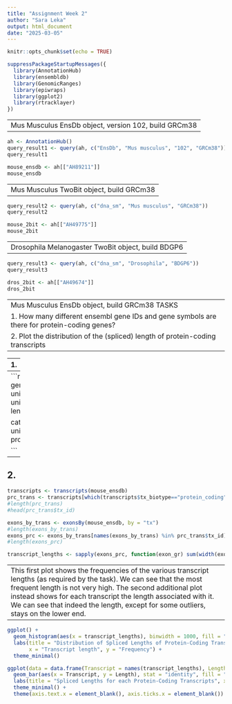 ```yaml
---
title: "Assignment Week 2"
author: "Sara Leka"
output: html_document
date: "2025-03-05"
---
```


```r
knitr::opts_chunk$set(echo = TRUE)
```


```r
suppressPackageStartupMessages({
  library(AnnotationHub) 
  library(ensembldb)     
  library(GenomicRanges)  
  library(epiwraps)      
  library(ggplot2)
  library(rtracklayer)
})
```

---
Mus Musculus EnsDb object, version 102, build GRCm38
---

```r
ah <- AnnotationHub()
query_result1 <- query(ah, c("EnsDb", "Mus musculus", "102", "GRCm38"))
query_result1
```

```r
mouse_ensdb <- ah[["AH89211"]]
mouse_ensdb
```

---
Mus Musculus TwoBit object, build GRCm38
---

```r
query_result2 <- query(ah, c("dna_sm", "Mus musculus", "GRCm38"))
query_result2
```

```r
mouse_2bit <- ah[["AH49775"]]
mouse_2bit
```
---
Drosophila Melanogaster TwoBit object, build BDGP6
---

```r
query_result3 <- query(ah, c("dna_sm", "Drosophila", "BDGP6"))
query_result3
```

```r
dros_2bit <- ah[["AH49674"]]
dros_2bit
```

---
Mus Musculus EnsDb object, build GRCm38 TASKS
1. How many different ensembl gene IDs and gene symbols are there for protein-coding genes?
2. Plot the distribution of the (spliced) length of protein-coding transcripts
---

---
1.
---
```r
genes <- genes(mouse_ensdb)
prcg <- genes[which(genes$gene_biotype=="protein_coding")]
unique_gene_ids <- length(unique(prcg$gene_id))
unique_gene_symbols <- length(unique(prcg$gene_name))

cat("Unique gene IDs for protein-coding genes:", unique_gene_ids, "\n")
cat("Unique gene symbols for protein-coding genes:", unique_gene_symbols, "\n")

```
---
2.
---

```r
transcripts <- transcripts(mouse_ensdb)
prc_trans <- transcripts[which(transcripts$tx_biotype=="protein_coding")]
#length(prc_trans)  
#head(prc_trans$tx_id)  

exons_by_trans <- exonsBy(mouse_ensdb, by = "tx")
#length(exons_by_trans) 
exons_prc <- exons_by_trans[names(exons_by_trans) %in% prc_trans$tx_id]
#length(exons_prc) 

transcript_lengths <- sapply(exons_prc, function(exon_gr) sum(width(exon_gr)))
```
---
This first plot shows the frequencies of the various transcript lengths (as required by the task). We can see that the most frequent length is not very high. The second additional plot instead shows for each transcript the length associated with it. We can see that indeed the length, except for some outliers, stays on the lower end.
---
```r
ggplot() +
  geom_histogram(aes(x = transcript_lengths), binwidth = 1000, fill = "blue", color = "black") +
  labs(title = "Distribution of Spliced Lengths of Protein-Coding Transcripts",
       x = "Transcript length", y = "Frequency") +
  theme_minimal()
```

```r
ggplot(data = data.frame(Transcript = names(transcript_lengths), Length = transcript_lengths)) +
  geom_bar(aes(x = Transcript, y = Length), stat = "identity", fill = "blue", color = "blue") +
  labs(title = "Spliced Lengths for each Protein-Coding Transcripts", x = "Transcript ID", y = "Spliced Length") +
  theme_minimal() +
  theme(axis.text.x = element_blank(), axis.ticks.x = element_blank())
```

